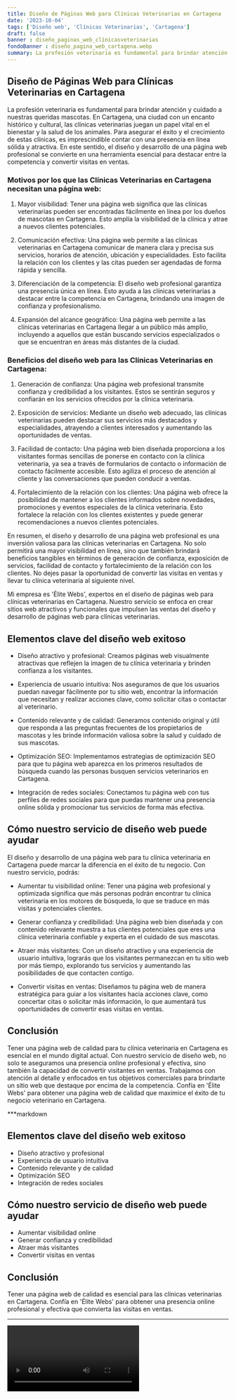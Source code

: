 ```yaml
---
title: Diseño de Páginas Web para Clínicas Veterinarias en Cartagena
date: '2023-10-04'
tags: ['Diseño web', 'Clínicas Veterinarias', 'Cartagena']
draft: false
banner : diseño_paginas_web_clínicasveterinarias
fondoBanner : diseño_pagina_web_cartagena.webp
summary: La profesión veterinaria es fundamental para brindar atención y cuidado a nuestras queridas mascotas. En Cartagena, una ciudad con un encanto histórico y cultural, las clínicas veterinarias juegan un papel vital en el bienestar y la salud de los animales. Para asegurar el éxito y el crecimiento de estas clínicas, es imprescindible contar con una presencia en línea sólida y atractiva. En este sentido, el diseño y desarrollo de una página web profesional se convierte en una herramienta esencial para destacar entre la competencia y convertir visitas en ventas.
---
```


## Diseño de Páginas Web para Clínicas Veterinarias en Cartagena

La profesión veterinaria es fundamental para brindar atención y cuidado a nuestras queridas mascotas. En Cartagena, una ciudad con un encanto histórico y cultural, las clínicas veterinarias juegan un papel vital en el bienestar y la salud de los animales. Para asegurar el éxito y el crecimiento de estas clínicas, es imprescindible contar con una presencia en línea sólida y atractiva. En este sentido, el diseño y desarrollo de una página web profesional se convierte en una herramienta esencial para destacar entre la competencia y convertir visitas en ventas.

### Motivos por los que las Clínicas Veterinarias en Cartagena necesitan una página web:

1. Mayor visibilidad: Tener una página web significa que las clínicas veterinarias pueden ser encontradas fácilmente en línea por los dueños de mascotas en Cartagena. Esto amplía la visibilidad de la clínica y atrae a nuevos clientes potenciales.

2. Comunicación efectiva: Una página web permite a las clínicas veterinarias en Cartagena comunicar de manera clara y precisa sus servicios, horarios de atención, ubicación y especialidades. Esto facilita la relación con los clientes y las citas pueden ser agendadas de forma rápida y sencilla.

3. Diferenciación de la competencia: El diseño web profesional garantiza una presencia única en línea. Esto ayuda a las clínicas veterinarias a destacar entre la competencia en Cartagena, brindando una imagen de confianza y profesionalismo.

4. Expansión del alcance geográfico: Una página web permite a las clínicas veterinarias en Cartagena llegar a un público más amplio, incluyendo a aquellos que están buscando servicios especializados o que se encuentran en áreas más distantes de la ciudad.

### Beneficios del diseño web para las Clínicas Veterinarias en Cartagena:

1. Generación de confianza: Una página web profesional transmite confianza y credibilidad a los visitantes. Estos se sentirán seguros y confiarán en los servicios ofrecidos por la clínica veterinaria.

2. Exposición de servicios: Mediante un diseño web adecuado, las clínicas veterinarias pueden destacar sus servicios más destacados y especialidades, atrayendo a clientes interesados y aumentando las oportunidades de ventas.

3. Facilidad de contacto: Una página web bien diseñada proporciona a los visitantes formas sencillas de ponerse en contacto con la clínica veterinaria, ya sea a través de formularios de contacto o información de contacto fácilmente accesible. Esto agiliza el proceso de atención al cliente y las conversaciones que pueden conducir a ventas.

4. Fortalecimiento de la relación con los clientes: Una página web ofrece la posibilidad de mantener a los clientes informados sobre novedades, promociones y eventos especiales de la clínica veterinaria. Esto fortalece la relación con los clientes existentes y puede generar recomendaciones a nuevos clientes potenciales.

En resumen, el diseño y desarrollo de una página web profesional es una inversión valiosa para las clínicas veterinarias en Cartagena. No solo permitirá una mayor visibilidad en línea, sino que también brindará beneficios tangibles en términos de generación de confianza, exposición de servicios, facilidad de contacto y fortalecimiento de la relación con los clientes. No dejes pasar la oportunidad de convertir las visitas en ventas y llevar tu clínica veterinaria al siguiente nivel.

<GifSeo />

<Cta />

Mi empresa es 'Élite Webs', expertos en el diseño de páginas web para clínicas veterinarias en Cartagena. Nuestro servicio se enfoca en crear sitios web atractivos y funcionales que impulsen las ventas del diseño y desarrollo de páginas web para clínicas veterinarias.

## Elementos clave del diseño web exitoso

- Diseño atractivo y profesional: Creamos páginas web visualmente atractivas que reflejen la imagen de tu clínica veterinaria y brinden confianza a los visitantes.

- Experiencia de usuario intuitiva: Nos aseguramos de que los usuarios puedan navegar fácilmente por tu sitio web, encontrar la información que necesitan y realizar acciones clave, como solicitar citas o contactar al veterinario.

- Contenido relevante y de calidad: Generamos contenido original y útil que responda a las preguntas frecuentes de los propietarios de mascotas y les brinde información valiosa sobre la salud y cuidado de sus mascotas.

- Optimización SEO: Implementamos estrategias de optimización SEO para que tu página web aparezca en los primeros resultados de búsqueda cuando las personas busquen servicios veterinarios en Cartagena.

- Integración de redes sociales: Conectamos tu página web con tus perfiles de redes sociales para que puedas mantener una presencia online sólida y promocionar tus servicios de forma más efectiva.

## Cómo nuestro servicio de diseño web puede ayudar

El diseño y desarrollo de una página web para tu clínica veterinaria en Cartagena puede marcar la diferencia en el éxito de tu negocio. Con nuestro servicio, podrás:

- Aumentar tu visibilidad online: Tener una página web profesional y optimizada significa que más personas podrán encontrar tu clínica veterinaria en los motores de búsqueda, lo que se traduce en más visitas y potenciales clientes.

- Generar confianza y credibilidad: Una página web bien diseñada y con contenido relevante muestra a tus clientes potenciales que eres una clínica veterinaria confiable y experta en el cuidado de sus mascotas.

- Atraer más visitantes: Con un diseño atractivo y una experiencia de usuario intuitiva, lograrás que los visitantes permanezcan en tu sitio web por más tiempo, explorando tus servicios y aumentando las posibilidades de que contacten contigo.

- Convertir visitas en ventas: Diseñamos tu página web de manera estratégica para guiar a los visitantes hacia acciones clave, como concertar citas o solicitar más información, lo que aumentará tus oportunidades de convertir esas visitas en ventas.

## Conclusión

Tener una página web de calidad para tu clínica veterinaria en Cartagena es esencial en el mundo digital actual. Con nuestro servicio de diseño web, no solo te aseguramos una presencia online profesional y efectiva, sino también la capacidad de convertir visitantes en ventas. Trabajamos con atención al detalle y enfocados en tus objetivos comerciales para brindarte un sitio web que destaque por encima de la competencia. Confía en 'Élite Webs' para obtener una página web de calidad que maximice el éxito de tu negocio veterinario en Cartagena.

***markdown
## Elementos clave del diseño web exitoso
- Diseño atractivo y profesional
- Experiencia de usuario intuitiva
- Contenido relevante y de calidad
- Optimización SEO
- Integración de redes sociales

## Cómo nuestro servicio de diseño web puede ayudar
- Aumentar visibilidad online
- Generar confianza y credibilidad
- Atraer más visitantes
- Convertir visitas en ventas

## Conclusión
Tener una página web de calidad es esencial para las clínicas veterinarias en Cartagena. Confía en 'Élite Webs' para obtener una presencia online profesional y efectiva que convierta las visitas en ventas.
***


<Video />

<CtaBot job='Clínicas Veterinarias' city='Cartagena'/>

<Gmaps query='Cartagena+españa+maps' />